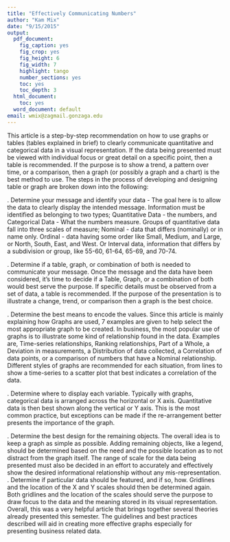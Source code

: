 ```yaml
---
title: "Effectively Communicating Numbers"
author: "Kam Mix"
date: "9/15/2015"
output:
  pdf_document:
    fig_caption: yes
    fig_crop: yes
    fig_height: 6
    fig_width: 7
    highlight: tango
    number_sections: yes
    toc: yes
    toc_depth: 3
  html_document:
    toc: yes
  word_document: default
email: wmix@zagmail.gonzaga.edu
---
```


This article is a step-by-step recommendation on how to use graphs or tables (tables explained in brief) to clearly communicate quantitative and categorical data in a visual representation.  If the data being presented must be viewed with individual focus or great detail on a specific point, then a table is recommended. If the purpose is to show a trend, a pattern over time, or a comparison, then a graph (or possibly a graph and a chart) is the best method to use. The steps in the process of developing and designing table or graph are broken down into the following:

.	Determine your message and identify your data - The goal here is to allow the data to clearly display the intended message. Information must be identified as belonging to two types; Quantitative Data - the numbers, and Categorical Data - What the numbers measure.  Groups of quantitative data fall into three scales of measure; Nominal - data that differs (nominally) or in name only. Ordinal - data having some order like Small, Medium, and Large, or North, South, East, and West. Or Interval data, information that differs by a subdivision or group, like 55-60, 61-64, 65-69, and 70-74. 

.	Determine if a table, graph, or combination of both is needed to communicate your message. Once the message and the data have been considered, it's time to decide if a Table, Graph, or a combination of both would best serve the purpose. If specific details must be observed from a set of data, a table is recommended. If the purpose of the presentation is to illustrate a change, trend, or comparison then a graph is the best choice.  

.	Determine the best means to encode the values. Since this article is mainly explaining how Graphs are used, 7 examples are given to help select the most appropriate graph to be created. In business, the most popular use of graphs is to illustrate some kind of relationship found in the data. Examples are, Time-series relationships, Ranking relationships, Part of a Whole, a Deviation in measurements, a Distribution of data collected, a Correlation of data points, or a comparison of numbers that have a Nominal relationship. Different styles of graphs are recommended for each situation, from lines to show a time-series to a scatter plot that best indicates a correlation of the data.
 
.	Determine where to display each variable. Typically with graphs, categorical data is arranged across the horizontal or X axis. Quantitative data is then best shown along the vertical or Y axis. This is the most common practice, but exceptions can be made if the re-arrangement better presents the importance of the graph. 
 
.	Determine the best design for the remaining objects. The overall idea is to keep a graph as simple as possible. Adding remaining objects, like a legend, should be determined based on the need and the possible location as to not distract from the graph itself.  The range of scale for the data being presented must also be decided in an effort to accurately and effectively show the desired informational relationship without any mis-representation. 
.	Determine if particular data should be featured, and if so, how. Gridlines and the location of the X and Y scales should then be determined again. Both gridlines and the location of the scales should serve the purpose to draw focus to the data and the meaning stored in its visual representation.
Overall, this was a very helpful article that brings together several theories already presented this semester. The guidelines and best practices described will aid in creating more effective graphs especially for presenting business related data. 
